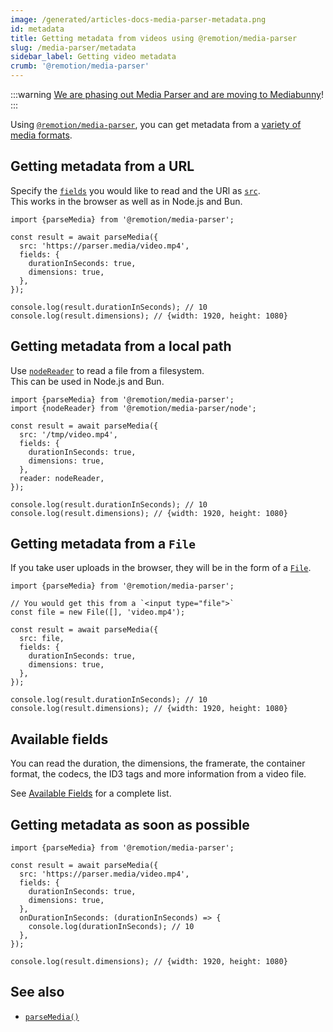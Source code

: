```yaml
---
image: /generated/articles-docs-media-parser-metadata.png
id: metadata
title: Getting metadata from videos using @remotion/media-parser
slug: /media-parser/metadata
sidebar_label: Getting video metadata
crumb: '@remotion/media-parser'
---
```


:::warning
[We are phasing out Media Parser and are moving to Mediabunny](/blog/mediabunny)!
:::

Using [`@remotion/media-parser`](/docs/media-parser), you can get metadata from a [variety of media formats](/docs/media-parser/format-support).

## Getting metadata from a URL

Specify the [`fields`](/docs/media-parser/parse-media#fields) you would like to read and the URl as [`src`](/docs/media-parser/parse-media#src).  
This works in the browser as well as in Node.js and Bun.

```tsx twoslash title="Parsing a hosted video"
import {parseMedia} from '@remotion/media-parser';

const result = await parseMedia({
  src: 'https://parser.media/video.mp4',
  fields: {
    durationInSeconds: true,
    dimensions: true,
  },
});

console.log(result.durationInSeconds); // 10
console.log(result.dimensions); // {width: 1920, height: 1080}
```

## Getting metadata from a local path

Use [`nodeReader`](/docs/media-parser/node-reader) to read a file from a filesystem.  
This can be used in Node.js and Bun.

```tsx twoslash title="Parsing a video from a file path"
import {parseMedia} from '@remotion/media-parser';
import {nodeReader} from '@remotion/media-parser/node';

const result = await parseMedia({
  src: '/tmp/video.mp4',
  fields: {
    durationInSeconds: true,
    dimensions: true,
  },
  reader: nodeReader,
});

console.log(result.durationInSeconds); // 10
console.log(result.dimensions); // {width: 1920, height: 1080}
```

## Getting metadata from a `File`

If you take user uploads in the browser, they will be in the form of a [`File`](https://developer.mozilla.org/en-US/docs/Web/API/File).

```tsx twoslash title="Parsing a video from a file path"
import {parseMedia} from '@remotion/media-parser';

// You would get this from a `<input type="file">`
const file = new File([], 'video.mp4');

const result = await parseMedia({
  src: file,
  fields: {
    durationInSeconds: true,
    dimensions: true,
  },
});

console.log(result.durationInSeconds); // 10
console.log(result.dimensions); // {width: 1920, height: 1080}
```

## Available fields

You can read the duration, the dimensions, the framerate, the container format, the codecs, the ID3 tags and more information from a video file.

See [Available Fields](/docs/media-parser/fields) for a complete list.

## Getting metadata as soon as possible

```tsx twoslash title="Parsing a video from a File"
import {parseMedia} from '@remotion/media-parser';

const result = await parseMedia({
  src: 'https://parser.media/video.mp4',
  fields: {
    durationInSeconds: true,
    dimensions: true,
  },
  onDurationInSeconds: (durationInSeconds) => {
    console.log(durationInSeconds); // 10
  },
});

console.log(result.dimensions); // {width: 1920, height: 1080}
```

## See also

- [`parseMedia()`](/docs/media-parser/parse-media)
